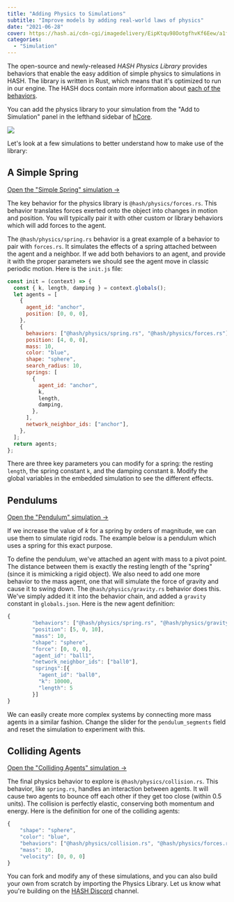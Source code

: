 ```yaml
---
title: "Adding Physics to Simulations"
subtitle: "Improve models by adding real-world laws of physics"
date: "2021-06-28"
cover: https://hash.ai/cdn-cgi/imagedelivery/EipKtqu98OotgfhvKf6Eew/a1f0bd7b-fb28-451e-e2ef-e5a67f4e2900/public
categories:
  - "Simulation"
---
```


The open-source and newly-released _HASH Physics Library_ provides behaviors that enable the easy addition of simple physics to simulations in HASH. The library is written in Rust, which means that it's optimized to run in our engine. The HASH docs contain more information about [each of the behaviors](https://hash.dev/docs/simulations/create/libraries/physics).

You can add the physics library to your simulation from the "Add to Simulation" panel in the lefthand sidebar of [hCore](https://hash.ai/platform/core).

![](https://hash.ai/cdn-cgi/imagedelivery/EipKtqu98OotgfhvKf6Eew/f7930a5a-fe76-45fe-c90d-3786a15dce00/public)

Let's look at a few simulations to better understand how to make use of the library:

## A Simple Spring

[Open the "Simple Spring" simulation ->](https://simulation.hash.ai/@hash/hanging-spring)

The key behavior for the physics library is `@hash/physics/forces.rs`. This behavior translates forces exerted onto the object into changes in motion and position. You will typically pair it with other custom or library behaviors which will add forces to the agent.

The `@hash/physics/spring.rs` behavior is a great example of a behavior to pair with `forces.rs`. It simulates the effects of a spring attached between the agent and a neighbor. If we add both behaviors to an agent, and provide it with the proper parameters we should see the agent move in classic periodic motion. Here is the `init.js` file:

```javascript
const init = (context) => {
  const { k, length, damping } = context.globals();
  let agents = [
    {
      agent_id: "anchor",
      position: [0, 0, 0],
    },
    {
      behaviors: ["@hash/physics/spring.rs", "@hash/physics/forces.rs"],
      position: [4, 0, 0],
      mass: 10,
      color: "blue",
      shape: "sphere",
      search_radius: 10,
      springs: [
        {
          agent_id: "anchor",
          k,
          length,
          damping,
        },
      ],
      network_neighbor_ids: ["anchor"],
    },
  ];
  return agents;
};
```

There are three key parameters you can modify for a spring: the resting `length`, the spring constant `k`, and the damping constant `B`. Modify the global variables in the embedded simulation to see the different effects.

## Pendulums

[Open the "Pendulum" simulation ->](https://simulation.hash.ai/@hash/pendulum)

If we increase the value of _k_ for a spring by orders of magnitude, we can use them to simulate rigid rods. The example below is a pendulum which uses a spring for this exact purpose.

To define the pendulum, we've attached an agent with mass to a pivot point. The distance between them is exactly the resting length of the "spring" (since it is mimicking a rigid object). We also need to add one more behavior to the mass agent, one that will simulate the force of gravity and cause it to swing down. The `@hash/physics/gravity.rs` behavior does this. We've simply added it it into the behavior chain, and added a `gravity` constant in `globals.json`. Here is the new agent definition:

```javascript
{
        "behaviors": ["@hash/physics/spring.rs", "@hash/physics/gravity.rs", "@hash/physics/forces.rs"],
        "position": [5, 0, 10],
        "mass": 10,
        "shape": "sphere",
        "force": [0, 0, 0],
        "agent_id": "ball1",
        "network_neighbor_ids": ["ball0"],
        "springs":[{
          "agent_id": "ball0",
          "k": 10000,
          "length": 5
        }]
}
```

We can easily create more complex systems by connecting more mass agents in a similar fashion. Change the slider for the `pendulum_segments` field and reset the simulation to experiment with this.

## Colliding Agents

[Open the "Colliding Agents" simulation ->](https://simulation.hash.ai/@hash/colliding-agents)

The final physics behavior to explore is `@hash/physics/collision.rs`. This behavior, like `spring.rs`, handles an interaction between agents. It will cause two agents to bounce off each other if they get too close (within 0.5 units). The collision is perfectly elastic, conserving both momentum and energy. Here is the definition for one of the colliding agents:

```javascript
{
    "shape": "sphere",
    "color": "blue",
    "behaviors": ["@hash/physics/collision.rs", "@hash/physics/forces.rs", "custom.js"],
    "mass": 10,
    "velocity": [0, 0, 0]
}
```

You can fork and modify any of these simulations, and you can also build your own from scratch by importing the Physics Library. Let us know what you're building on the [HASH Discord](https://hash.ai/discord) channel.
